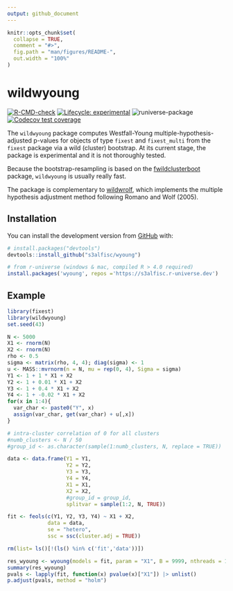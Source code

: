 ```yaml
---
output: github_document
---
```


<!-- README.md is generated from README.Rmd. Please edit that file -->

```r
knitr::opts_chunk$set(
  collapse = TRUE,
  comment = "#>",
  fig.path = "man/figures/README-",
  out.width = "100%"
)
```

# wildwyoung

<!-- badges: start -->
[![R-CMD-check](https://github.com/s3alfisc/wildwyoung/actions/workflows/R-CMD-check.yaml/badge.svg)](https://github.com/s3alfisc/wildwyoung/actions/workflows/R-CMD-check.yaml)
[![Lifecycle: experimental](https://img.shields.io/badge/lifecycle-experimental-orange.svg)](https://lifecycle.r-lib.org/articles/stages.html)
![runiverse-package](https://s3alfisc.r-universe.dev/badges/wildwyoung)
[![Codecov test coverage](https://codecov.io/gh/s3alfisc/wyoung/branch/main/graph/badge.svg)](https://app.codecov.io/gh/s3alfisc/wyoung?branch=main)
<!-- badges: end -->

The `wildwyoung` package computes Westfall-Young multiple-hypothesis-adjusted p-values for objects of type `fixest` and `fixest_multi` from the `fixest` package via a wild (cluster) bootstrap. At its current stage, the package is experimental and it is not thoroughly tested.

Because the bootstrap-resampling is based on the [fwildclusterboot](https://github.com/s3alfisc/fwildclusterboot) package, `wildwyoung` is usually really fast. 

The package is complementary to [wildwrolf](https://github.com/s3alfisc/wildrwolf), which implements the multiple hypothesis adjustment method following Romano and Wolf (2005).

## Installation

You can install the development version from [GitHub](https://github.com/) with:

``` r
# install.packages("devtools")
devtools::install_github("s3alfisc/wyoung")

# from r-universe (windows & mac, compiled R > 4.0 required)
install.packages('wyoung', repos ='https://s3alfisc.r-universe.dev')
```

## Example

<!-- As you can see in the example, there seems to be a bug in `wyoung()` for the pairs bootstrap. -->

```r
library(fixest)
library(wildwyoung)
set.seed(43)

N <- 5000
X1 <- rnorm(N)
X2 <- rnorm(N)
rho <- 0.5
sigma <- matrix(rho, 4, 4); diag(sigma) <- 1
u <- MASS::mvrnorm(n = N, mu = rep(0, 4), Sigma = sigma)
Y1 <- 1 + 1 * X1 + X2 
Y2 <- 1 + 0.01 * X1 + X2
Y3 <- 1 + 0.4 * X1 + X2
Y4 <- 1 + -0.02 * X1 + X2
for(x in 1:4){
  var_char <- paste0("Y", x)
  assign(var_char, get(var_char) + u[,x])
}

# intra-cluster correlation of 0 for all clusters
#numb_clusters <- N / 50
#group_id <- as.character(sample(1:numb_clusters, N, replace = TRUE))

data <- data.frame(Y1 = Y1,
                   Y2 = Y2,
                   Y3 = Y3,
                   Y4 = Y4,
                   X1 = X1,
                   X2 = X2,
                   #group_id = group_id,
                   splitvar = sample(1:2, N, TRUE))

fit <- feols(c(Y1, Y2, Y3, Y4) ~ X1 + X2,
             data = data,
             se = "hetero",
             ssc = ssc(cluster.adj = TRUE))

rm(list= ls()[!(ls() %in% c('fit','data'))])

res_wyoung <- wyoung(models = fit, param = "X1", B = 9999, nthreads = 1)
summary(res_wyoung)
pvals <- lapply(fit, function(x) pvalue(x)["X1"]) |> unlist()
p.adjust(pvals, method = "holm")

```
